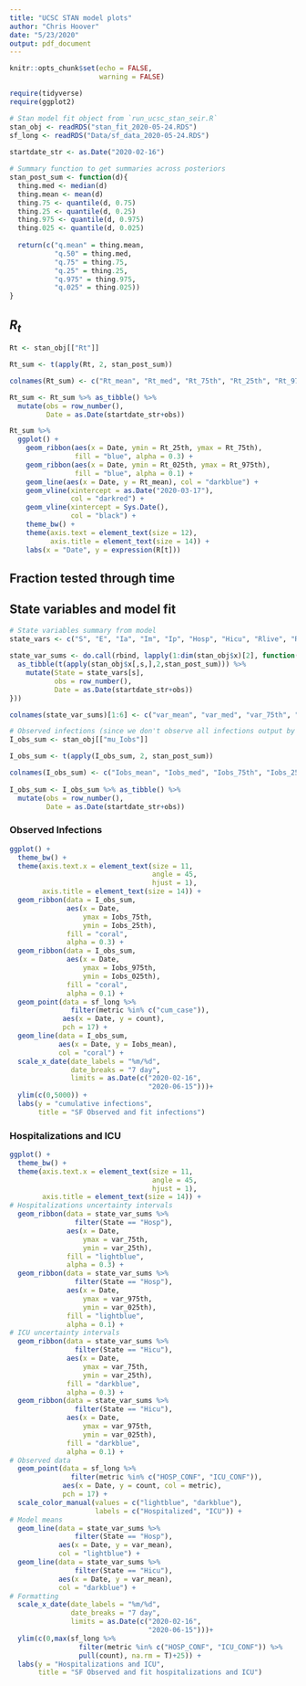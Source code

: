 ```yaml
---
title: "UCSC STAN model plots"
author: "Chris Hoover"
date: "5/23/2020"
output: pdf_document
---
```


```r
knitr::opts_chunk$set(echo = FALSE,
                      warning = FALSE)

require(tidyverse)
require(ggplot2)
```

```r
# Stan model fit object from `run_ucsc_stan_seir.R` 
stan_obj <- readRDS("stan_fit_2020-05-24.RDS")
sf_long <- readRDS("Data/sf_data_2020-05-24.RDS")
  
startdate_str <- as.Date("2020-02-16")

# Summary function to get summaries across posteriors
stan_post_sum <- function(d){
  thing.med <- median(d)
  thing.mean <- mean(d)
  thing.75 <- quantile(d, 0.75)
  thing.25 <- quantile(d, 0.25)
  thing.975 <- quantile(d, 0.975)
  thing.025 <- quantile(d, 0.025)
  
  return(c("q.mean" = thing.mean, 
           "q.50" = thing.med, 
           "q.75" = thing.75, 
           "q.25" = thing.25, 
           "q.975" = thing.975, 
           "q.025" = thing.025))
}
```

## $R_t$  

```r
Rt <- stan_obj[["Rt"]]

Rt_sum <- t(apply(Rt, 2, stan_post_sum))

colnames(Rt_sum) <- c("Rt_mean", "Rt_med", "Rt_75th", "Rt_25th", "Rt_975th", "Rt_025th")

Rt_sum <- Rt_sum %>% as_tibble() %>% 
  mutate(obs = row_number(),
         Date = as.Date(startdate_str+obs))

Rt_sum %>% 
  ggplot() +
    geom_ribbon(aes(x = Date, ymin = Rt_25th, ymax = Rt_75th),
                fill = "blue", alpha = 0.3) +
    geom_ribbon(aes(x = Date, ymin = Rt_025th, ymax = Rt_975th),
                fill = "blue", alpha = 0.1) +
    geom_line(aes(x = Date, y = Rt_mean), col = "darkblue") +
    geom_vline(xintercept = as.Date("2020-03-17"),
               col = "darkred") +
    geom_vline(xintercept = Sys.Date(),
               col = "black") +
    theme_bw() +
    theme(axis.text = element_text(size = 12),
          axis.title = element_text(size = 14)) +
    labs(x = "Date", y = expression(R[t]))
```

## Fraction tested through time    

## State variables and model fit  

```r
# State variables summary from model
state_vars <- c("S", "E", "Ia", "Im", "Ip", "Hosp", "Hicu", "Rlive", "Rdead")
  
state_var_sums <- do.call(rbind, lapply(1:dim(stan_obj$x)[2], function(s){
  as_tibble(t(apply(stan_obj$x[,s,],2,stan_post_sum))) %>% 
    mutate(State = state_vars[s],
           obs = row_number(),
           Date = as.Date(startdate_str+obs))
}))

colnames(state_var_sums)[1:6] <- c("var_mean", "var_med", "var_75th", "var_25th", "var_975th", "var_025th")

# Observed infections (since we don't observe all infections output by actual model)
I_obs_sum <- stan_obj[["mu_Iobs"]]

I_obs_sum <- t(apply(I_obs_sum, 2, stan_post_sum))

colnames(I_obs_sum) <- c("Iobs_mean", "Iobs_med", "Iobs_75th", "Iobs_25th", "Iobs_975th", "Iobs_025th")
 
I_obs_sum <- I_obs_sum %>% as_tibble() %>% 
  mutate(obs = row_number(),
         Date = as.Date(startdate_str+obs))
```

### Observed Infections  
```r
ggplot() +
  theme_bw() +
  theme(axis.text.x = element_text(size = 11, 
                                   angle = 45,
                                   hjust = 1),
        axis.title = element_text(size = 14)) +
  geom_ribbon(data = I_obs_sum,
              aes(x = Date, 
                  ymax = Iobs_75th,
                  ymin = Iobs_25th),
              fill = "coral",
              alpha = 0.3) +
  geom_ribbon(data = I_obs_sum,
              aes(x = Date, 
                  ymax = Iobs_975th,
                  ymin = Iobs_025th),
              fill = "coral",
              alpha = 0.1) +
  geom_point(data = sf_long %>% 
               filter(metric %in% c("cum_case")),
             aes(x = Date, y = count),
             pch = 17) +
  geom_line(data = I_obs_sum,
            aes(x = Date, y = Iobs_mean),
            col = "coral") +
  scale_x_date(date_labels = "%m/%d", 
               date_breaks = "7 day",
               limits = as.Date(c("2020-02-16",
                                  "2020-06-15")))+
  ylim(c(0,5000)) +
  labs(y = "cumulative infections",
       title = "SF Observed and fit infections")
```

### Hospitalizations and ICU  
```r
ggplot() +
  theme_bw() +
  theme(axis.text.x = element_text(size = 11, 
                                   angle = 45,
                                   hjust = 1),
        axis.title = element_text(size = 14)) +
# Hospitalizations uncertainty intervals  
  geom_ribbon(data = state_var_sums %>% 
                filter(State == "Hosp"),
              aes(x = Date, 
                  ymax = var_75th,
                  ymin = var_25th),
              fill = "lightblue",
              alpha = 0.3) +
  geom_ribbon(data = state_var_sums %>% 
                filter(State == "Hosp"),
              aes(x = Date, 
                  ymax = var_975th,
                  ymin = var_025th),
              fill = "lightblue",
              alpha = 0.1) +
# ICU uncertainty intervals
  geom_ribbon(data = state_var_sums %>% 
                filter(State == "Hicu"),
              aes(x = Date, 
                  ymax = var_75th,
                  ymin = var_25th),
              fill = "darkblue",
              alpha = 0.3) +
  geom_ribbon(data = state_var_sums %>% 
                filter(State == "Hicu"),
              aes(x = Date, 
                  ymax = var_975th,
                  ymin = var_025th),
              fill = "darkblue",
              alpha = 0.1) +
# Observed data
  geom_point(data = sf_long %>% 
               filter(metric %in% c("HOSP_CONF", "ICU_CONF")),
             aes(x = Date, y = count, col = metric),
             pch = 17) +
  scale_color_manual(values = c("lightblue", "darkblue"),
                     labels = c("Hospitalized", "ICU")) +
# Model means
  geom_line(data = state_var_sums %>% 
                filter(State == "Hosp"),
            aes(x = Date, y = var_mean),
            col = "lightblue") +
  geom_line(data = state_var_sums %>% 
                filter(State == "Hicu"),
            aes(x = Date, y = var_mean),
            col = "darkblue") +
# Formatting
  scale_x_date(date_labels = "%m/%d", 
               date_breaks = "7 day",
               limits = as.Date(c("2020-02-16",
                                  "2020-06-15")))+
  ylim(c(0,max(sf_long %>% 
                 filter(metric %in% c("HOSP_CONF", "ICU_CONF")) %>% 
                 pull(count), na.rm = T)+25)) +
  labs(y = "Hospitalizations and ICU",
       title = "SF Observed and fit hospitalizations and ICU")

```

